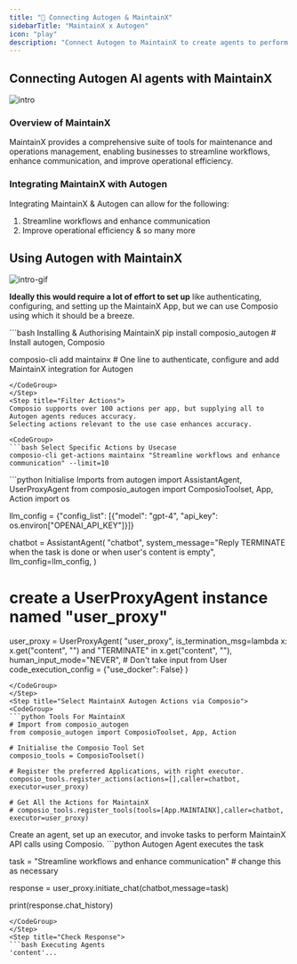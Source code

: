 ```yaml
---
title: "🚀 Connecting Autogen & MaintainX"
sidebarTitle: "MaintainX x Autogen"
icon: "play"
description: "Connect Autogen to MaintainX to create agents to perform tasks using natural language"
---
```


## Connecting Autogen AI agents with MaintainX
![intro](/media/intro.jpg)

### Overview of MaintainX

MaintainX provides a comprehensive suite of tools for maintenance and operations management, enabling businesses to streamline workflows, enhance communication, and improve operational efficiency.

### Integrating MaintainX with Autogen

Integrating MaintainX & Autogen can allow for the following:

1. Streamline workflows and enhance communication
2. Improve operational efficiency
& so many more

## Using Autogen with MaintainX
![intro-gif](/media/intro.gif)
<Steps>
<Step title="Setting Up the Environment">

**Ideally this would require a lot of effort to set up** like authenticating, configuring, and setting up the MaintainX App, but we can use Composio using which it should be a breeze.

<CodeGroup>
```bash Installing & Authorising MaintainX
pip install composio_autogen # Install autogen, Composio 

composio-cli add maintainx # One line to authenticate, configure and add MaintainX integration for Autogen
```
</CodeGroup>
</Step>
<Step title="Filter Actions">
Composio supports over 100 actions per app, but supplying all to Autogen agents reduces accuracy.
Selecting actions relevant to the use case enhances accuracy.

<CodeGroup>
```bash Select Specific Actions by Usecase
composio-cli get-actions maintainx "Streamline workflows and enhance communication" --limit=10
```
</CodeGroup>

</Step>
<Step title="Import Base Packages">

<CodeGroup>
```python Initialise Imports
from autogen import AssistantAgent, UserProxyAgent
from composio_autogen import ComposioToolset, App, Action
import os

llm_config = {"config_list": [{"model": "gpt-4", "api_key": os.environ["OPENAI_API_KEY"]}]}

chatbot = AssistantAgent(
    "chatbot",
    system_message="Reply TERMINATE when the task is done or when user's content is empty",
    llm_config=llm_config,
)

# create a UserProxyAgent instance named "user_proxy"
user_proxy = UserProxyAgent(
    "user_proxy",
    is_termination_msg=lambda x: x.get("content", "") and "TERMINATE" in x.get("content", ""),
    human_input_mode="NEVER", # Don't take input from User
    code_execution_config = {"use_docker": False}
)
```
</CodeGroup>
</Step>
<Step title="Select MaintainX Autogen Actions via Composio">
<CodeGroup>
```python Tools For MaintainX
# Import from composio_autogen
from composio_autogen import ComposioToolset, App, Action

# Initialise the Composio Tool Set
composio_tools = ComposioToolset()

# Register the preferred Applications, with right executor. 
composio_tools.register_actions(actions=[],caller=chatbot, executor=user_proxy)

# Get All the Actions for MaintainX
# composio_tools.register_tools(tools=[App.MAINTAINX],caller=chatbot, executor=user_proxy) 
```
</CodeGroup>
</Step>
<Step title="Execute the Agent">
Create an agent, set up an executor, and invoke tasks to perform MaintainX API calls using Composio. 
<CodeGroup>
```python Autogen Agent executes the task

task = "Streamline workflows and enhance communication" # change this as necessary

response = user_proxy.initiate_chat(chatbot,message=task)

print(response.chat_history)
```
</CodeGroup>
</Step>
<Step title="Check Response">
```bash Executing Agents
'content'...
```
</Step>
</Steps>
